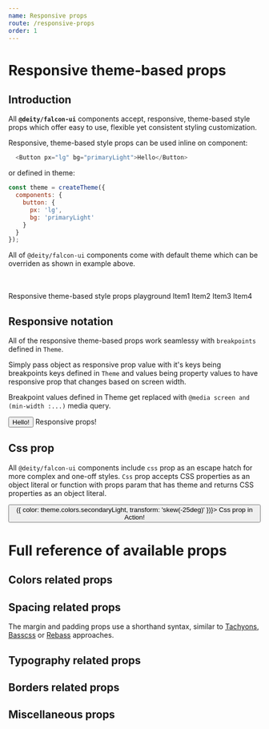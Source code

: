 ```yaml
---
name: Responsive props
route: /responsive-props
order: 1
---
```



# Responsive theme-based props

## Introduction

All **`@deity/falcon-ui`** components accept, responsive, theme-based style props which offer easy to use, flexible yet consistent styling customization.

Responsive, theme-based style props can be used inline on component:

```javascript
  <Button px="lg" bg="primaryLight">Hello</Button>
```

or defined in theme:



```javascript
const theme = createTheme({
  components: {
    button: {
      px: 'lg',
      bg: 'primaryLight'
    }
  }
});
```
All of `@deity/falcon-ui` components come with default theme which can be overriden as shown in example above.

<br/>
<br/>

<Playground>
  <Box my="lg">
      Responsive theme-based style props playground
  </Box>

  <GridLayout gridGap="lg" gridTemplateColumns="1fr 1fr">
      <Box p="md" bg="primary" color="primaryText" mt="md">Item1</Box>
      <Box p="md" bg="primaryDark" fontSize="xxl">Item2</Box>
      <Box p="md" bg="secondary" boxShadow="subtle">Item3</Box>
      <Box p="md" bg="secondaryLight" borderRadius="round">Item4</Box>
  </GridLayout>
</Playground>


## Responsive notation
All of the responsive theme-based props work seamlessy with `breakpoints` defined in `Theme`.

<ThemeBreakpoints />

Simply pass object as responsive prop value with it's keys being breakpoints keys defined in `Theme` and values being property values to have responsive prop that changes based on 
screen width. 

Breakpoint values defined in Theme get replaced with `@media screen and (min-width :...)` media query.

<Playground>
  <Button px={{ xs: 'sm', md: 'xxl' }}> Hello!</Button>
  <Box bg={{ sm: 'primary', lg: 'secondaryLight' }} p="lg" mt="md">
    Responsive props!
  </Box>
</Playground>


## Css prop
All `@deity/falcon-ui` components include `css` prop as an escape hatch for more complex and one-off styles.
`Css` prop accepts CSS properties as an object literal or function with props param that has theme and returns CSS properties as an object literal.

<Playground>
  <Button css={{ transform: 'skew(25deg)' }}>
    <Box css={({ theme }) => ({
            color: theme.colors.secondaryLight,
            transform: 'skew(-25deg)'
    })}>
      Css prop in Action!
    </Box>
  </Button>
</Playground>

<Divider my="xxl" borderColor="secondaryDark"/>

# Full reference of available props 

## Colors related props

<ResponsivePropsTable category="colors" />

## Spacing related props
The margin and padding props use a shorthand syntax, similar to [Tachyons](http://tachyons.io/), [Basscss](http://basscss.com/) or [Rebass](https://rebassjs.org/props) approaches.

<ResponsivePropsTable category="spacing" />

## Typography related props

<ResponsivePropsTable category="typography" />

## Borders related props

<ResponsivePropsTable category="borders" />

## Miscellaneous props

<ResponsivePropsTable category="misc" />
